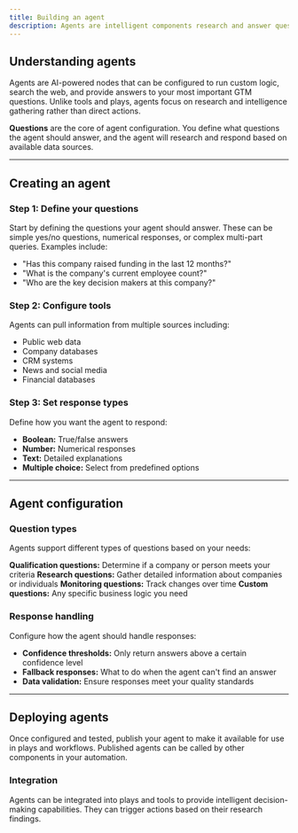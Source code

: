 ```yaml
---
title: Building an agent
description: Agents are intelligent components research and answer questions about companies and people
---
```


## Understanding agents

Agents are AI-powered nodes that can be configured to run custom logic, search the web, and provide answers to your most important GTM questions. Unlike tools and plays, agents focus on research and intelligence gathering rather than direct actions.

**Questions** are the core of agent configuration. You define what questions the agent should answer, and the agent will research and respond based on available data sources.

---

## Creating an agent

### Step 1: Define your questions
Start by defining the questions your agent should answer. These can be simple yes/no questions, numerical responses, or complex multi-part queries. Examples include:
- "Has this company raised funding in the last 12 months?"
- "What is the company's current employee count?"
- "Who are the key decision makers at this company?"

### Step 2: Configure tools
Agents can pull information from multiple sources including:
- Public web data
- Company databases
- CRM systems
- News and social media
- Financial databases

### Step 3: Set response types
Define how you want the agent to respond:
- **Boolean:** True/false answers
- **Number:** Numerical responses
- **Text:** Detailed explanations
- **Multiple choice:** Select from predefined options

---

## Agent configuration

### Question types
Agents support different types of questions based on your needs:

**Qualification questions:** Determine if a company or person meets your criteria
**Research questions:** Gather detailed information about companies or individuals
**Monitoring questions:** Track changes over time
**Custom questions:** Any specific business logic you need

### Response handling
Configure how the agent should handle responses:
- **Confidence thresholds:** Only return answers above a certain confidence level
- **Fallback responses:** What to do when the agent can't find an answer
- **Data validation:** Ensure responses meet your quality standards

---

## Deploying agents

Once configured and tested, publish your agent to make it available for use in plays and workflows. Published agents can be called by other components in your automation.

### Integration
Agents can be integrated into plays and tools to provide intelligent decision-making capabilities. They can trigger actions based on their research findings.
